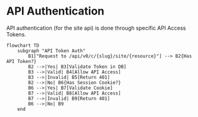 # API Authentication

API authentication (for the site api) is done through specific API Access Tokens.

```mermaid
flowchart TD
    subgraph "API Token Auth"
        B1["Request to /api/v0/c/{slug}/site/{resource}"] --> B2{Has API Token?}
        B2 -->|Yes| B3[Validate Token in DB]
        B3 -->|Valid| B4[Allow API Access]
        B3 -->|Invalid| B5[Return 401]
        B2 -->|No| B6{Has Session Cookie?}
        B6 -->|Yes| B7[Validate Cookie]
        B7 -->|Valid| B8[Allow API Access]
        B7 -->|Invalid| B9[Return 401]
        B6 -->|No| B9
    end
```
